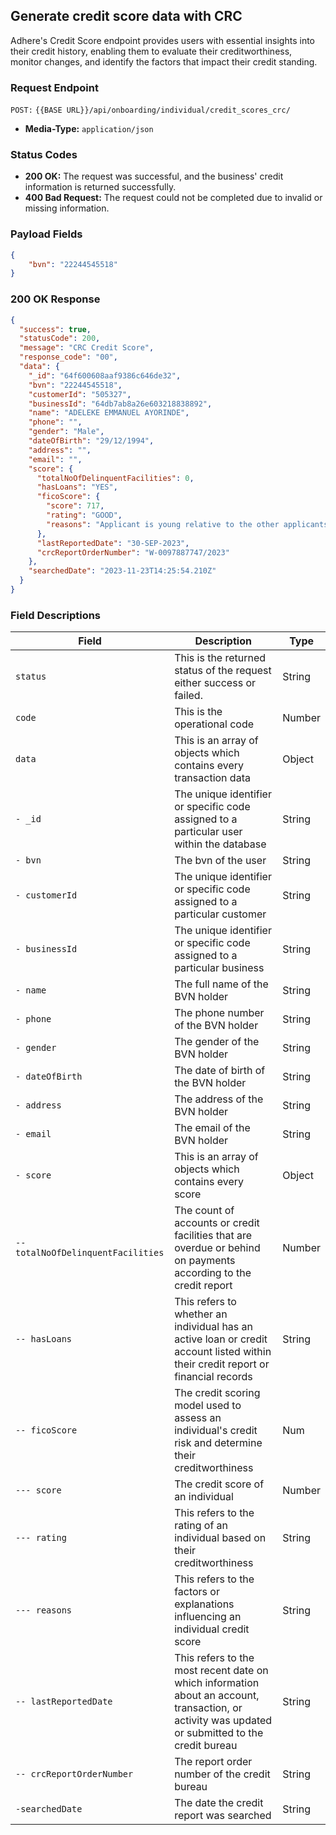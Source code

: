 ## Generate credit score data with CRC

Adhere's Credit Score endpoint provides users with essential insights into their credit history, enabling them to evaluate their creditworthiness, monitor changes, and identify the factors that impact their credit standing.

### Request Endpoint

`POST:` `{{BASE URL}}/api/onboarding/individual/credit_scores_crc/`

- **Media-Type:** `application/json`

### Status Codes
- **200 OK:** The request was successful, and the business' credit information is returned successfully.
- **400 Bad Request:** The request could not be completed due to invalid or missing information.

### Payload Fields

```json
{
    "bvn": "22244545518"
}
```

### 200 OK Response

```json
{
  "success": true,
  "statusCode": 200,
  "message": "CRC Credit Score",
  "response_code": "00",
  "data": {
    "_id": "64f600608aaf9386c646de32",
    "bvn": "22244545518",
    "customerId": "505327",
    "businessId": "64db7ab8a26e603218838892",
    "name": "ADELEKE EMMANUEL AYORINDE",
    "phone": "",
    "gender": "Male",
    "dateOfBirth": "29/12/1994",
    "address": "",
    "email": "",
    "score": {
      "totalNoOfDelinquentFacilities": 0,
      "hasLoans": "YES",
      "ficoScore": {
        "score": 717,
        "rating": "GOOD",
        "reasons": "Applicant is young relative to the other applicants scored. The length of time accounts have been established on the credit report is short relative to the other applicants scored. Time since most recent account opening on the credit report is too short relative to the other applicants scored. The length of time accounts have been established on the credit report is short relative to the other applicants scored."
      },
      "lastReportedDate": "30-SEP-2023",
      "crcReportOrderNumber": "W-0097887747/2023"
    },
    "searchedDate": "2023-11-23T14:25:54.210Z"
  }
}
```

### Field Descriptions

| Field                            | Description                                                                                                         | Type     |
|----------------------------------|---------------------------------------------------------------------------------------------------------------------|----------|
| `status`                           | This is the returned status of the request either success or failed.                                                 | String   |
| `code`                             | This is the operational code                                                                                        | Number   |
| `data`                             | This is an array of objects which contains every transaction data                                                   | Object   |
| `- _id`                         | The unique identifier or specific code assigned to a particular user within the database                            | String   |
| `- bvn`                         | The bvn of the user                                                                                                 | String   |
| `- customerId`                  | The unique identifier or specific code assigned to a particular customer                                            | String   |
| `- businessId`                  | The unique identifier or specific code assigned to a particular business                                            | String   |
| `- name`                        | The full name of the BVN holder                                                                                     | String   |
| `- phone`                       | The phone number of the BVN holder                                                                                  | String   |
| `- gender`                      | The gender of the BVN holder                                                                                        | String   |
| `- dateOfBirth`                 | The date of birth of the BVN holder                                                                                 | String   |
| `- address`                     | The address of the BVN holder                                                                                       | String   |
| `- email`                       | The email of the BVN holder                                                                                         | String   |
| `- score`                            | This is an array of objects which contains every score                                                              | Object   |
| `-- totalNoOfDelinquentFacilities` | The count of accounts or credit facilities that are overdue or behind on payments according to the credit report  | Number  |
| `-- hasLoans`                   | This refers to whether an individual has an active loan or credit account listed within their credit report or financial records | String  |
| `-- ficoScore`                        | The credit scoring model used to assess an individual's credit risk and determine their creditworthiness           | Num  |
| `--- score`                  | The credit score of an individual                                                                                    | Number  |
| `--- rating`                 | This refers to the rating of an individual based on their creditworthiness                                           | String  |
| `--- reasons`                | This refers to the factors or explanations influencing an individual credit score                                    | String  |
| `-- lastReportedDate`                 | This refers to the most recent date on which information about an account, transaction, or activity was updated or submitted to the credit bureau  | String    |
| `-- crcReportOrderNumber`             | The report order number of the credit bureau                                                                         | String  |
| `-searchedDate`                     | The date the credit report was searched                                                                              | String  |